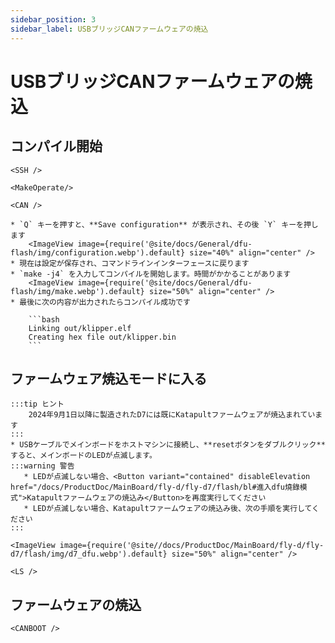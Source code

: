 ```yaml
---
sidebar_position: 3
sidebar_label: USBブリッジCANファームウェアの焼込
---
```




# USBブリッジCANファームウェアの焼込

## コンパイル開始

    <SSH />

    <MakeOperate/>

    <CAN />

    * `Q` キーを押すと、**Save configuration** が表示され、その後 `Y` キーを押します
        <ImageView image={require('@site/docs/General/dfu-flash/img/configuration.webp').default} size="40%" align="center" />
    * 現在は設定が保存され、コマンドラインインターフェースに戻ります
    * `make -j4` を入力してコンパイルを開始します。時間がかかることがあります
        <ImageView image={require('@site/docs/General/dfu-flash/img/make.webp').default} size="50%" align="center" />
    * 最後に次の内容が出力されたらコンパイル成功です

        ```bash
        Linking out/klipper.elf
        Creating hex file out/klipper.bin
        ```

## ファームウェア焼込モードに入る

    :::tip ヒント
        2024年9月1日以降に製造されたD7には既にKatapultファームウェアが焼込まれています
    :::
    * USBケーブルでメインボードをホストマシンに接続し、**resetボタンをダブルクリック**すると、メインボードのLEDが点滅します。
    :::warning 警告
       * LEDが点滅しない場合、<Button variant="contained" disableElevation href="/docs/ProductDoc/MainBoard/fly-d/fly-d7/flash/bl#進入dfu燒錄模式">Katapultファームウェアの焼込み</Button>を再度実行してください
       * LEDが点滅しない場合、Katapultファームウェアの焼込み後、次の手順を実行してください
    :::

    <ImageView image={require('@site//docs/ProductDoc/MainBoard/fly-d/fly-d7/flash/img/d7_dfu.webp').default} size="50%" align="center" />

    <LS />

## ファームウェアの焼込

    <CANBOOT />